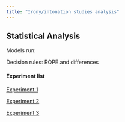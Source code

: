 ```yaml
---
title: "Irony/intonation studies analysis"
---
```


## Statistical Analysis 

Models run: 

Decision rules: ROPE and differences 

#### Experiment list

[Experiment 1](includes/approve.html)

[Experiment 2](includes/exp_2.html)

[Experiment 3](includes/exp_3.html)

